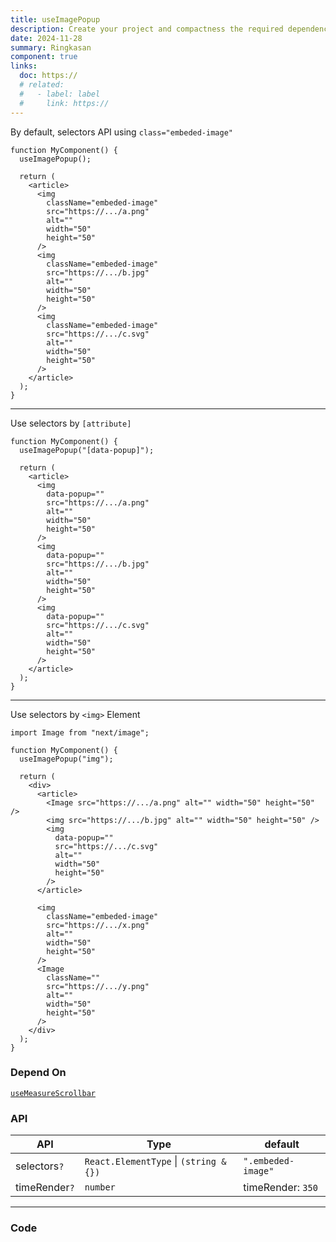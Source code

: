 ```yaml
---
title: useImagePopup
description: Create your project and compactness the required dependencies.
date: 2024-11-28
summary: Ringkasan
component: true
links:
  doc: https://
  # related:
  #   - label: label
  #     link: https://
---
```


By default, selectors API using `class="embeded-image"`

```tsx showLineNumbers{number} /embeded-image/#i
function MyComponent() {
  useImagePopup();

  return (
    <article>
      <img
        className="embeded-image"
        src="https://.../a.png"
        alt=""
        width="50"
        height="50"
      />
      <img
        className="embeded-image"
        src="https://.../b.jpg"
        alt=""
        width="50"
        height="50"
      />
      <img
        className="embeded-image"
        src="https://.../c.svg"
        alt=""
        width="50"
        height="50"
      />
    </article>
  );
}
```

---

Use selectors by `[attribute]`

```tsx showLineNumbers{number} /"[data-popup]"/#at /data-popup/#at
function MyComponent() {
  useImagePopup("[data-popup]");

  return (
    <article>
      <img
        data-popup=""
        src="https://.../a.png"
        alt=""
        width="50"
        height="50"
      />
      <img
        data-popup=""
        src="https://.../b.jpg"
        alt=""
        width="50"
        height="50"
      />
      <img
        data-popup=""
        src="https://.../c.svg"
        alt=""
        width="50"
        height="50"
      />
    </article>
  );
}
```

---

Use selectors by `<img>` Element

```tsx showLineNumbers{number} /"img"/ /img/ /Image/3-5
import Image from "next/image";

function MyComponent() {
  useImagePopup("img");

  return (
    <div>
      <article>
        <Image src="https://.../a.png" alt="" width="50" height="50" />
        <img src="https://.../b.jpg" alt="" width="50" height="50" />
        <img
          data-popup=""
          src="https://.../c.svg"
          alt=""
          width="50"
          height="50"
        />
      </article>

      <img
        className="embeded-image"
        src="https://.../x.png"
        alt=""
        width="50"
        height="50"
      />
      <Image
        className=""
        src="https://.../y.png"
        alt=""
        width="50"
        height="50"
      />
    </div>
  );
}
```

### Depend On

[`useMeasureScrollbar`](/docs/hooks/use-measure-scrollbar)

### API

| API           | Type                                   | default            |
| ------------- | -------------------------------------- | ------------------ |
| selectors`?`  | `React.ElementType` \| `(string & {})` | `".embeded-image"` |
| timeRender`?` | `number`                               | timeRender: `350`  |

---

### Code
